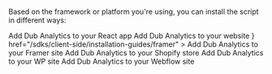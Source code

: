 Based on the framework or platform you're using, you can install the script in different ways:

<CardGroup>
  <Card
    title="React"
    icon="react"
    href="/sdks/client-side/installation-guides/react"
  >
    Add Dub Analytics to your React app
  </Card>
  <Card
    title="Manual installation"
    icon="browser"
    href="/sdks/client-side/installation-guides/manual"
  >
    Add Dub Analytics to your website
  </Card>
  <Card
    title="Framer"
    icon={
      <svg
        width="74"
        height="111"
        viewBox="0 0 74 111"
        fill="none"
        xmlns="http://www.w3.org/2000/svg"
        className="w-7 h-7"
      >
        <path d="M0 0H73.8374V36.9892H36.9187L0 0Z" fill="#eb5611" />
        <path d="M0 36.989H36.9187L73.8374 73.9796H0V36.989Z" fill="#eb5611" />
        <path d="M0 73.9797H36.9187V110.97L0 73.9797Z" fill="#eb5611" />
      </svg>
    }
    href="/sdks/client-side/installation-guides/framer"
  >
    Add Dub Analytics to your Framer site
  </Card>
  <Card
    title="Shopify"
    icon="shopify"
    href="/sdks/client-side/installation-guides/shopify"
  >
    Add Dub Analytics to your Shopify store
  </Card>
  <Card
    title="WordPress"
    icon="wordpress"
    href="/sdks/client-side/installation-guides/wordpress"
  >
    Add Dub Analytics to your WP site
  </Card>
  <Card
    title="Webflow"
    icon="webflow"
    href="/sdks/client-side/installation-guides/webflow"
  >
    Add Dub Analytics to your Webflow site
  </Card>
</CardGroup>
